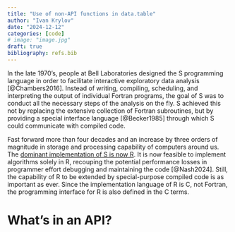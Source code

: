```yaml
---
title: "Use of non-API functions in data.table"
author: "Ivan Krylov"
date: "2024-12-12"
categories: [code]
# image: "image.jpg"
draft: true
bibliography: refs.bib
---
```


In the late 1970's, people at Bell Laboratories designed the S
programming language in order to facilitate interactive exploratory data
analysis [@Chambers2016]. Instead of writing, compiling, scheduling, and
interpreting the output of individual Fortran programs, the goal of S
was to conduct all the necessary steps of the analysis on the fly.
S achieved this not by replacing the extensive collection of Fortran
subroutines, but by providing a special interface language [@Becker1985]
through which S could communicate with compiled code.

Fast forward more than four decades and an increase by three orders of
magnitude in storage and processing capability of computers around us.
The [dominant implementation of S is now R][is.R]. It is now feasible to
implement algorithms solely in R, recouping the potential performance
losses in programmer effort debugging and maintaining the code
[@Nash2024]. Still, the capability of R to be extended by
special-purpose compiled code is as important as ever.
<!-- with(tools::CRAN_package_db(), NeedsCompilation) |> table()
says more than 22% of packages need compilation -->
Since the implementation language of R is C, not Fortran, the
programming interface for R is also defined in the C terms.

What's in an API?
=================



[is.R]: https://developer.r-project.org/blosxom.cgi/R-devel/NEWS/2024/03/08#n2024-03-09
<!-- TODO: make use of these -->
[WRE]: https://cran.r-project.org/doc/manuals/R-exts.html
[NativeAPI2016]: https://wiki.r-consortium.org/view/R_Native_API
[Tierney2024]: https://stat.ethz.ch/pipermail/r-devel/2024-June/083449.html
